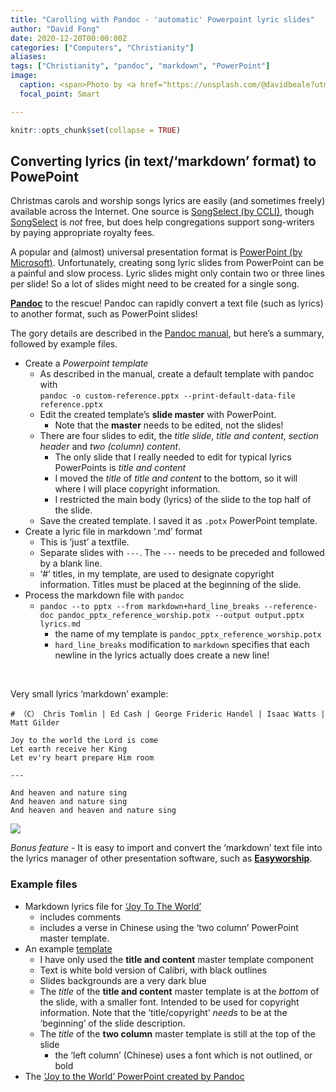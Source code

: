 ```yaml
---
title: "Carolling with Pandoc - 'automatic' Powerpoint lyric slides"
author: "David Fong"
date: 2020-12-20T00:00:00Z
categories: ["Computers", "Christianity"]
aliases:
tags: ["Christianity", "pandoc", "markdown", "PowerPoint"]
image:
  caption: <span>Photo by <a href="https://unsplash.com/@davidbeale?utm_source=unsplash&amp;utm_medium=referral&amp;utm_content=creditCopyText">David Beale</a> on <a href="https://unsplash.com/s/photos/christmas-singing?utm_source=unsplash&amp;utm_medium=referral&amp;utm_content=creditCopyText">Unsplash</a></span>
  focal_point: Smart

---
```


```r
knitr::opts_chunk$set(collapse = TRUE)
```

## Converting lyrics (in text/'markdown' format) to PowePoint

Christmas carols and worship songs lyrics are easily (and sometimes freely)
available across the Internet. One source is [SongSelect (by CCLI)](https://songselect.ccli.com),
though [SongSelect](https://songselect.ccli.com) is *not* free, but does help
congregations support song-writers by paying appropriate royalty fees.

A popular and (almost) universal presentation format is
[PowerPoint (by Microsoft)](https://en.wikipedia.org/wiki/Microsoft_PowerPoint).
Unfortunately, creating song lyric slides from PowerPoint can be a painful and
slow process. Lyric slides might only contain two or three lines per slide!
So a lot of slides might need to be created for a single song.

[**Pandoc**](https://pandoc.org/) to the rescue! Pandoc can rapidly convert a text
file (such as lyrics) to another format, such as PowerPoint slides!

The gory details are described in the [Pandoc manual](https://pandoc.org/MANUAL.html),
but here's a summary, followed by example files.

* Create a *Powerpoint template*
  + As described in the manual, create a default template with pandoc with <br> `pandoc -o custom-reference.pptx --print-default-data-file reference.pptx`
  + Edit the created template's **slide master** with PowerPoint.
    - Note that the **master** needs to be edited, not the slides!
  + There are four slides to edit, the *title slide*, *title and content*, *section header* and *two (column) content*.
    - The only slide that I really needed to edit for typical lyrics PowerPoints is *title and content*
    - I moved the *title* of *title and content* to the bottom, so it will where I will place
     copyright information.
    - I restricted the main body (lyrics) of the slide to the top half of the slide.
  + Save the created template. I saved it as `.potx` PowerPoint template.
* Create a lyric file in markdown '.md' format
  + This is 'just' a textfile.
  + Separate slides with `---`. The `---` needs to be preceded and followed by a blank line.
  + '#' titles, in my template, are used to designate copyright information. Titles must be placed at the beginning of the slide.
* Process the markdown file with `pandoc`
  + `pandoc --to pptx --from markdown+hard_line_breaks --reference-doc pandoc_pptx_reference_worship.potx --output output.pptx lyrics.md`
    - the name of my template is `pandoc_pptx_reference_worship.potx`
    - `hard_line_breaks` modification to `markdown` specifies that each newline in the lyrics actually does create a new line!

<br>

Very small lyrics 'markdown' example:

```
# （C） Chris Tomlin | Ed Cash | George Frideric Handel | Isaac Watts | Matt Gilder

Joy to the world the Lord is come
Let earth receive her King
Let ev'ry heart prepare Him room
 
---

And heaven and nature sing
And heaven and nature sing
And heaven and heaven and nature sing
```  

![](/document/PandocWorship/PowerPointPicture.png)

*Bonus feature* - It is easy to import and convert the 'markdown' text file into
the lyrics manager of other presentation software, such as [**Easyworship**](https://www.easyworship.com/).

### Example files

* Markdown lyrics file for ['Joy To The World'](/document/PandocWorship/lyrics.md)
  + includes comments
  + includes a verse in Chinese using the 'two column' PowerPoint master template.
* An example [template](/document/PandocWorship/pandoc_pptx_reference_worship.potx)
  + I have only used the **title and content** master template component
  + Text is white bold version of Calibri, with black outlines
  + Slides backgrounds are a very dark blue
  + The *title* of the **title and content** master template is at the *bottom* of
    the slide, with a smaller font. Intended to be used for copyright information.
    Note that the 'title/copyright' *needs* to be at the 'beginning' of
    the slide description.
  + The *title* of the **two column** master template is still at the top of the slide
    - the 'left column' (Chinese) uses a font which is not outlined, or bold

* The ['Joy to the World' PowerPoint created by Pandoc](/document/PandocWorship/JoyToTheWorld.pptx)

